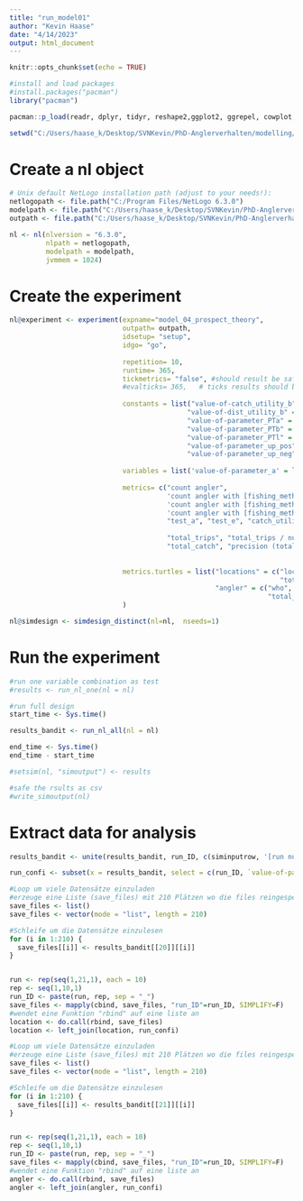 ---
title: "run_model01"
author: "Kevin Haase"
date: "4/14/2023"
output: html_document
---

```{r setup, include=FALSE}
knitr::opts_chunk$set(echo = TRUE)
```

```{r}
#install and load packages
#install.packages("pacman")
library("pacman")

pacman::p_load(readr, dplyr, tidyr, reshape2,ggplot2, ggrepel, cowplot, ggforce, circlize, chisq.posthoc.test, trend, lhs, nlrx)
```

```{r}
setwd("C:/Users/haase_k/Desktop/SVNKevin/PhD-Anglerverhalten/modelling/Angler Model/NetLogo/model_04_prospect_theory")
```





# Create a nl object

```{r}

# Unix default NetLogo installation path (adjust to your needs!):
netlogopath <- file.path("C:/Program Files/NetLogo 6.3.0")
modelpath <- file.path("C:/Users/haase_k/Desktop/SVNKevin/PhD-Anglerverhalten/modelling/Angler Model/NetLogo/model_04_prospect_theory/04_GISworld_prospect_theory.nlogo")
outpath <- file.path("C:/Users/haase_k/Desktop/SVNKevin/PhD-Anglerverhalten/modelling/Angler Model/NetLogo/model_04_prospect_theory/model_output")

nl <- nl(nlversion = "6.3.0",
         nlpath = netlogopath,
         modelpath = modelpath,
         jvmmem = 1024)
```




# Create the experiment

```{r}
nl@experiment <- experiment(expname="model_04_prospect_theory",
                            outpath= outpath,
                            idsetup= "setup",
                            idgo= "go",
                            
                            repetition= 10,
                            runtime= 365,
                            tickmetrics= "false", #should result be safed every tick
                            #evalticks= 365,   # ticks results should be safed
                            
                            constants = list("value-of-catch_utility_b" = 1/9, 
                                            "value-of-dist_utility_b" = 1/511, 
                                            "value-of-parameter_PTa" = 0.42, 
                                            "value-of-parameter_PTb" = 0.49, 
                                            "value-of-parameter_PTl" = 1.38, 
                                            "value-of-parameter_up_pos" = 0.44, 
                                            "value-of-parameter_up_neg" = 0.71),
                            
                            variables = list('value-of-parameter_a' = list(values=seq(0, 1, 0.05))),
                            
                            metrics= c("count angler", 
                                       'count angler with [fishing_method = "charter"]', 
                                       'count angler with [fishing_method = "boat"]', 
                                       'count angler with [fishing_method = "shore"]', 
                                       "test_a", "test_e", "catch_utility_b", "dist_utility_b",
                                       
                                       "total_trips", "total_trips / number_angler", 
                                       "total_catch", "precision (total_catch / total_trips) 3"),
                            
                            
                            metrics.turtles = list("locations" = c("location_name", "location_method", "CPUE_mean", "CPUE_sd", "visited", "total_visits", 
                                                                   "total_location_catch"),
                                                   "angler" = c("who", "homelocation_name", "fishing_method", "total_angler_trips", 
                                                                "total_traveled_dist", "total_angler_catch")) 
                            )

```


```{r}
nl@simdesign <- simdesign_distinct(nl=nl,  nseeds=1)
```




# Run the experiment

```{r}
#run one variable combination as test
#results <- run_nl_one(nl = nl)

#run full design
start_time <- Sys.time()

results_bandit <- run_nl_all(nl = nl)

end_time <- Sys.time()
end_time - start_time

#setsim(nl, "simoutput") <- results

#safe the rsults as csv
#write_simoutput(nl)
```








# Extract data for analysis

```{r}
results_bandit <- unite(results_bandit, run_ID, c(siminputrow, '[run number]'), remove=FALSE)

run_confi <- subset(x = results_bandit, select = c(run_ID, `value-of-parameter_a`, `value-of-parameter_e`))
```


```{r}
#Loop um viele Datensätze einzuladen
#erzeuge eine Liste (save_files) mit 210 Plätzen wo die files reingespeichert werden
save_files <- list()
save_files <- vector(mode = "list", length = 210)

#Schleife um die Datensätze einzulesen
for (i in 1:210) {
  save_files[[i]] <- results_bandit[[20]][[i]]
}


run <- rep(seq(1,21,1), each = 10)
rep <- seq(1,10,1)
run_ID <- paste(run, rep, sep = "_")
save_files <- mapply(cbind, save_files, "run_ID"=run_ID, SIMPLIFY=F)
#wendet eine Funktion "rbind" auf eine liste an
location <- do.call(rbind, save_files)
location <- left_join(location, run_confi)

```


```{r}
#Loop um viele Datensätze einzuladen
#erzeuge eine Liste (save_files) mit 210 Plätzen wo die files reingespeichert werden
save_files <- list()
save_files <- vector(mode = "list", length = 210)

#Schleife um die Datensätze einzulesen
for (i in 1:210) {
  save_files[[i]] <- results_bandit[[21]][[i]]
}


run <- rep(seq(1,21,1), each = 10)
rep <- seq(1,10,1)
run_ID <- paste(run, rep, sep = "_")
save_files <- mapply(cbind, save_files, "run_ID"=run_ID, SIMPLIFY=F)
#wendet eine Funktion "rbind" auf eine liste an
angler <- do.call(rbind, save_files)
angler <- left_join(angler, run_confi)

```












